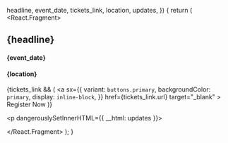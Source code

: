   headline,
  event_date,
  tickets_link,
  location,
  updates,
}) {
  return (
    <React.Fragment>
      <h2>{headline}</h2>
      <h4>{event_date}</h4>
      <h4>{location}</h4>
      <p>
        {tickets_link && (
          <a
            sx={{
              variant: `buttons.primary`,
              backgroundColor: `primary`,
              display: `inline-block`,
            }}
            href={tickets_link.url}
            target="_blank"
          >
            Register Now
          </a>
        )}
      </p>
      <p dangerouslySetInnerHTML={{ __html: updates }}></p>
    </React.Fragment>
  );
}
